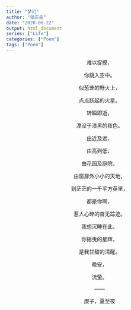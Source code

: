 ```yaml
---
title: "梦幻"
author: "张庆垚"
date: "2020-06-22"
output: html_document
series: ["Life"]
categories: ["Poem"]
tags: ["Poem"]
---
```

<center>
难以捉摸，

你跳入空中。

似葱茏的野火上，

点点跃起的火星。

转瞬即逝，

湮没于漆黑的夜色。

由近及远，

由高到低，

由花园及庭院，

由窗扉外小小的天地，

到茫茫的一千平方英里，

都是你啊，

惹人心碎的杳无踪迹。

我想沉睡在此，

你摇曳的星辉，

是我甘甜的清醒。

晚安，

流萤。

——

庚子，夏至夜
</center>
